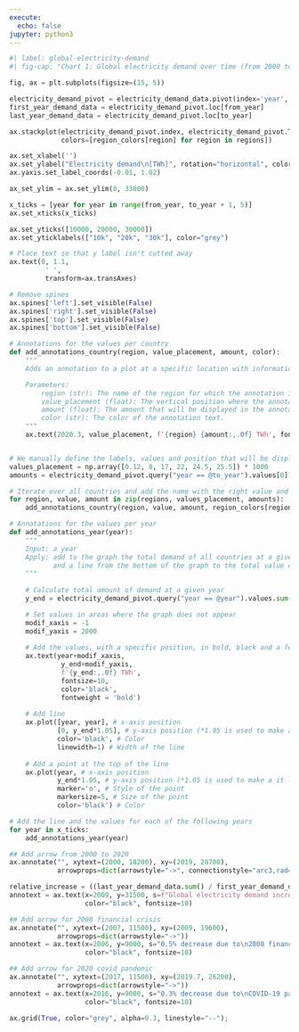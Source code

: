 ```yaml
---
execute:
  echo: false
jupyter: python3
---
```


```python
#| label: global-electricity-demand
#| fig-cap: "Chart 1: Global electricity demand over time (from 2000 to 2020)"

fig, ax = plt.subplots(figsize=(15, 5))

electricity_demand_pivot = electricity_demand_data.pivot(index='year', columns='country', values='electricity_demand').fillna(0)
first_year_demand_data = electricity_demand_pivot.loc[from_year]
last_year_demand_data = electricity_demand_pivot.loc[to_year]

ax.stackplot(electricity_demand_pivot.index, electricity_demand_pivot.T, labels=electricity_demand_pivot.columns, alpha=0.4,
             colors=[region_colors[region] for region in regions])

ax.set_xlabel('')
ax.set_ylabel("Electricity demand\n[TWh]", rotation="horizontal", color="grey", fontsize=10)
ax.yaxis.set_label_coords(-0.01, 1.02)

ax_set_ylim = ax.set_ylim(0, 33000)

x_ticks = [year for year in range(from_year, to_year + 1, 5)]
ax.set_xticks(x_ticks)

ax.set_yticks([10000, 20000, 30000])
ax.set_yticklabels(["10k", "20k", "30k"], color="grey")

# Place text so that y label isn't cutted away
ax.text(0, 1.1,
         ' ',
         transform=ax.transAxes)

# Remove spines
ax.spines['left'].set_visible(False)
ax.spines['right'].set_visible(False)
ax.spines['top'].set_visible(False)
ax.spines['bottom'].set_visible(False)

# Annotations for the values per country
def add_annotations_country(region, value_placement, amount, color):
    """
    Adds an annotation to a plot at a specific location with information about a region's amount in TwH.

    Parameters:
        region (str): The name of the region for which the annotation is being added.
        value_placement (float): The vertical position where the annotation will be placed on the plot.
        amount (float): The amount that will be displayed in the annotation.
        color (str): The color of the annotation text.
    """
    ax.text(2020.3, value_placement, f'{region} {amount:,.0f} TWh', fontsize=9, color=color, fontweight='bold', alpha=0.8)


# We manually define the labels, values and position that will be displayed on the right of the graph
values_placement = np.array([0.12, 8, 17, 22, 24.5, 25.5]) * 1000
amounts = electricity_demand_pivot.query("year == @to_year").values[0][0:]

# Iterate over all countries and add the name with the right value and color
for region, value, amount in zip(regions, values_placement, amounts):
    add_annotations_country(region, value, amount, region_colors[region])

# Annotations for the values per year
def add_annotations_year(year):
    """
    Input: a year
    Apply: add to the graph the total demand of all countries at a given date
           and a line from the bottom of the graph to the total value of demand
    """
    
    # Calculate total amount of demand at a given year
    y_end = electricity_demand_pivot.query("year == @year").values.sum()

    # Set values in areas where the graph does not appear
    modif_xaxis = -1
    modif_yaxis = 2000
    
    # Add the values, with a specific position, in bold, black and a fontsize of 10
    ax.text(year+modif_xaxis,
             y_end+modif_yaxis,
             f'{y_end:,.0f} TWh',
             fontsize=10,
             color='black',
             fontweight = 'bold')
    
    # Add line 
    ax.plot([year, year], # x-axis position
            [0, y_end*1.05], # y-axis position (*1.05 is used to make a it little bit longer)
            color='black', # Color
            linewidth=1) # Width of the line
    
    # Add a point at the top of the line
    ax.plot(year, # x-axis position
            y_end*1.05, # y-axis position (*1.05 is used to make a it little bit longer)
            marker='o', # Style of the point
            markersize=5, # Size of the point
            color='black') # Color

# Add the line and the values for each of the following years
for year in x_ticks:
    add_annotations_year(year)

## Add arrow from 2000 to 2020
ax.annotate("", xytext=(2000, 18200), xy=(2019, 28700),
            arrowprops=dict(arrowstyle="->", connectionstyle="arc3,rad=-0.15"))

relative_increase = ((last_year_demand_data.sum() / first_year_demand_data.sum()) - 1) * 100
annotext = ax.text(x=2009, y=31500, s=f"Global electricity demand increased by {relative_increase:.0f}% from {from_year} to {to_year}",
                   color="black", fontsize=10)

## Add arrow for 2008 financial crisis
ax.annotate("", xytext=(2007, 11500), xy=(2009, 19600),
            arrowprops=dict(arrowstyle="->"))
annotext = ax.text(x=2006, y=9000, s="0.5% decrease due to\n2008 financial crisis",
                   color="black", fontsize=10)

## Add arrow for 2020 covid pandemic
ax.annotate("", xytext=(2017, 11500), xy=(2019.7, 26200),
            arrowprops=dict(arrowstyle="->"))
annotext = ax.text(x=2016, y=9000, s="0.3% decrease due to\nCOVID-19 pandemic",
                   color="black", fontsize=10)

ax.grid(True, color="grey", alpha=0.3, linestyle="--");
```